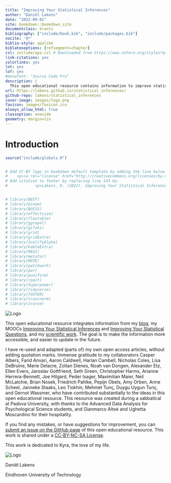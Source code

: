 ```yaml
--- 
title: "Improving Your Statistical Inferences"
author: "Daniël Lakens"
date: "2022-09-02"
site: bookdown::bookdown_site
documentclass: krantz
bibliography: ["include/book.bib", "include/packages.bib"]
nocite: '@*'
biblio-style: apalike
biblatexoptions: [refsegment=chapter]
csl: include/apa.csl # Downloaded from https://www.zotero.org/styles?q=id%3Aapa
link-citations: yes
colorlinks: yes
lot: yes
lof: yes
#monofont: "Source Code Pro"
description: |
  This open educational resource contains information to improve statistical inferences, design better experiments, and report scientific research more transparently.
url: https://lakens.github.io/statistical_inferences/
github-repo: lakens/statistical_inferences
cover-image: images/logo.png
favicon: images/favicon.ico
always_allow_html: true
classoption: oneside
geometry: margin=1in
---
```


# Introduction {-}

```r
source("include/globals.R")


# Add CC-BY logo in bookdown default template by adding the line below on line 147:
#    <p><a rel="license" href="http://creativecommons.org/licenses/by-nc-sa/4.0/"><img alt="Creative Commons License" style="border-width:0" src="https://i.creativecommons.org/l/by-nc-sa/4.0/88x31.png" /></p>
# Add citation to footer by replacing line 143 by:
#            <p>Lakens, D. (2022). Improving Your Statistical Inferences. https://doi.org/10.5281/zenodo.6409077. Built on $date$


# library(BEST)
# library(binom)
# library(BUCSS)
# library(effectsize)
# library(flextable)
# library(ggrepel)
# library(gifski)
# library(grid)
# library(gridExtra)
# library(JustifyAlpha)
# library(kableExtra)
# library(MASS)
# library(metafor)
# library(MOTE)
# library(patchwork)
# library(pwr)
# library(puniform)
# library(rpact)
# library(Superpower)
# library(tidyverse)
# library(TOSTER)
# library(truncnorm)
# library(zcurve)

```

::: {.small_right}
<img src="images/logo.png" alt="Logo"/>
:::
This open educational resource integrates information from my [blog](https://daniellakens.blogspot.com/), my MOOCs [Improving Your Statistical Inferences](https://www.coursera.org/learn/statistical-inferences) and [Improving Your Statistical Questions](https://www.coursera.org/learn/improving-statistical-questions), and my [scientific work](https://scholar.google.nl/citations?user=ZbqYyrsAAAAJ&hl=en). The goal is to make the information more accessible, and easier to update in the future.

I have re-used and adapted (parts of) my own open access articles, without adding quotation marks. Immense gratitude to my collaborators Casper Albers, Farid Anvari, Aaron Caldwell, Harlan Cambell, Nicholas Coles, Lisa DeBruine, Marie Delacre, Zoltan Dienes, Noah van Dongen, Alexander Etz, Ellen Evers, Jaroslav Gottfriend, Seth Green, Christopher Harms, Arianne Herrera-Bennett, Joe Hilgard, Peder Isager, Maximilian Maier, Neil McLatchie, Brian Nosek, Friedrich Pahlke, Pepijn Obels, Amy Orben, Anne Scheel, Janneke Staaks, Leo Tiokhin, Mehmet Tunç, Duygu Uygun Tunç, and Gernot Wassmer, who have contributed substantially to the ideas in this open educational resource. This resource was created during a sabbatical at Padova University, with thanks to the Advanced Data Analysis for Psychological Science students, and Gianmarco Altoè and Ughetta Moscardino for their hospitality. 

If you find any mistakes, or have suggestions for improvement, you can [submit an issue on the GitHub page](https://github.com/Lakens/statistical_inferences/issues) of this open educational resource. This work is shared under a [CC-BY-NC-SA License](https://creativecommons.org/licenses/by-nc-sa/4.0).

This work is dedicated to Kyra, the love of my life.

::: {.small_left}
<img src="images/me.png" alt="Logo"/>
:::
Daniël Lakens

Eindhoven University of Technology
